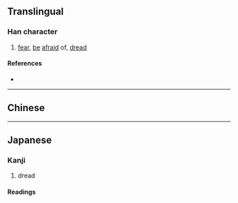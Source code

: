 {{also|懼|慎}}
{{character info}}
==Translingual==

===Han character===
{{Han char|rn=61|rad=心|as=08|sn=11|four=|canj=PBMC|ids=⿰忄具}}

# [[fear]], [[be]] [[afraid]] of, [[dread]]

====References====
* {{Han ref|kx=0392.181|dkj=10848|dj=0727.160|hdz=42315.040|uh=60E7|ud=24807}}

----

==Chinese==
{{zh-see|懼}}

----

==Japanese==

===Kanji===
{{ja-kanji|grade=|rs=心08}}

# dread

====Readings====
{{ja-readings
|on=く, ぐ
|kun=おそ-れる
}}